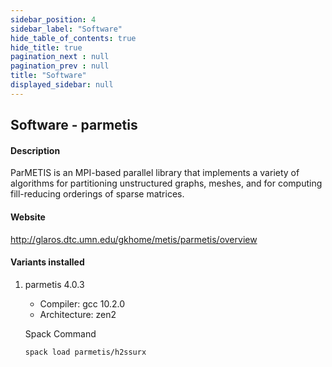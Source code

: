 ```yaml
---
sidebar_position: 4
sidebar_label: "Software"
hide_table_of_contents: true
hide_title: true
pagination_next : null
pagination_prev : null
title: "Software"
displayed_sidebar: null
---
```


## Software - parmetis


#### Description
ParMETIS is an MPI-based parallel library that implements a variety of algorithms for partitioning unstructured graphs, meshes, and for computing fill-reducing orderings of sparse matrices.

#### Website
http://glaros.dtc.umn.edu/gkhome/metis/parmetis/overview

#### Variants installed

1. parmetis 4.0.3

    - Compiler: gcc 10.2.0
    - Architecture: zen2

    Spack Command
    ```bash
    spack load parmetis/h2ssurx
    ```
